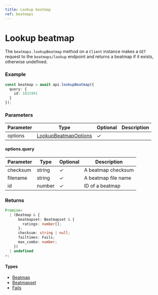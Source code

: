 ```yaml
---
title: Lookup beatmap
ref: beatmaps
---
```


# Lookup beatmap

The `beatmaps.lookupBeatmap` method on a `Client` instance makes a `GET` request to the `beatmaps/lookup` endpoint and returns a beatmap if it exists, otherwise undefined.

### Example

```ts
const beatmap = await api.lookupBeatmap({
  query: {
    id: 1031991
  }
});
```

### Parameters

| Parameter | Type                                                       | Optional | Description |
| --------- | ---------------------------------------------------------- | -------- | ----------- |
| options   | [LookupBeatmapOptions](/references/lookup-beatmap-options) | ✓        |             |

#### options.query

| Parameter | Type   | Optional | Description         |
| --------- | ------ | -------- | ------------------- |
| checksum  | string | ✓        | A beatmap checksum  |
| filename  | string | ✓        | A beatmap file name |
| id        | number | ✓        | ID of a beatmap     |

### Returns

```ts
Promise<
  | (Beatmap & {
      beatmapset: Beatmapset & {
        ratings: number[];
      };
      checksum: string | null;
      failtimes: Fails;
      max_combo: number;
    })
  | undefined
>;
```

#### Types

- [Beatmap](/references/beatmap)
- [Beatmapset](/references/beatmapset)
- [Fails](/references/fails)

